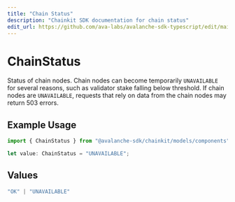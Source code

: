 ```yaml
---
title: "Chain Status"
description: "Chainkit SDK documentation for chain status"
edit_url: https://github.com/ava-labs/avalanche-sdk-typescript/edit/main/chainkit/docs/models/components/chainstatus.md
---
```


# ChainStatus

Status of chain nodes. Chain nodes can become temporarily `UNAVAILABLE` for several reasons, such as validator stake falling below threshold. If chain nodes are `UNAVAILABLE`, requests that rely on data from the chain nodes may return 503 errors.

## Example Usage

```typescript
import { ChainStatus } from "@avalanche-sdk/chainkit/models/components";

let value: ChainStatus = "UNAVAILABLE";
```

## Values

```typescript
"OK" | "UNAVAILABLE"
```
